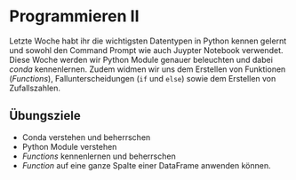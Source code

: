 

# Programmieren II

Letzte Woche habt ihr die wichtigsten Datentypen in Python kennen gelernt und sowohl den Command Prompt wie auch Juypter Notebook verwendet. Diese Woche werden wir Python Module genauer beleuchten und dabei *conda* kennenlernen. Zudem widmen wir uns dem Erstellen von Funktionen (*Functions*), Fallunterscheidungen (`if` und `else`) sowie dem Erstellen von Zufallszahlen.


:::{.callout-note}
## Übungsziele

- Conda verstehen und beherrschen
- Python Module verstehen
- *Functions* kennenlernen und beherrschen
- *Function* auf eine ganze Spalte einer DataFrame anwenden können.
:::

<!--
Die Slides zur heutigen Vorlesung findet ihr hier: 

<iframe src="https://modul-agi.github.io/slides/ProgrammierenII" style="border:0px #ffffff none;" name="myiFrame" scrolling="no" frameborder="1" marginheight="0px" marginwidth="0px" height="400px" width="100%" allowfullscreen></iframe>

In einem neuen Fenster öffnen: [modul-agi.github.io/slides](https://modul-agi.github.io/slides)

-->

